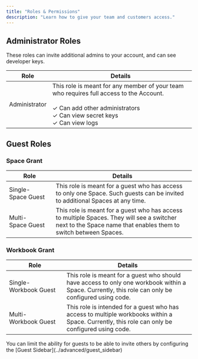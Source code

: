 ```yaml
---
title: "Roles & Permissions"
description: "Learn how to give your team and customers access."
---
```


## Administrator Roles

<Warning>
    These roles can invite additional admins to your account, and can see developer keys.
</Warning>

| Role | Details                           |
| -------- | ------------------------------------- |
| Administrator     | This role is meant for any member of your team who requires full access to the Account.<br/> <br/>&#x2713; Can add other administrators <br/>&#x2713;  Can view secret keys <br/>&#x2713;  Can view logs            |


## Guest Roles

### Space Grant

| Role | Details                           |
| -------- | ------------------------------------- |
| Single-Space&nbsp;Guest     | This role is meant for a guest who has access to only one Space. Such guests can be invited to additional Spaces at any time.                 |
| Multi-Space&nbsp;Guest     | This role is meant for a guest who has access to multiple Spaces. They will see a switcher next to the Space name that enables them to switch between Spaces.                   |

### Workbook Grant

| Role | Details                           |
| -------- | ------------------------------------- |
| Single-Workbook&nbsp;Guest     | This role is meant for a guest who should have access to only one workbook within a Space. Currently, this role can only be configured using code.                  |
| Multi-Workbook&nbsp;Guest     | This role is intended for a guest who has access to multiple workbooks within a Space. Currently, this role can only be configured using code.                 |



<Note>
    You can limit the ability for guests to be able to invite others by configuring the [Guest Sidebar](../advanced/guest_sidebar)
</Note>
